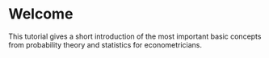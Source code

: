 # Welcome {-}

This tutorial gives a short introduction of the most important basic concepts from probability theory and statistics for econometricians.
<!-- The sections are complemented with short R sessions. -->

<!-- To learn R or refresh your skills, please check out my tutorial [**Getting Started With R**](https://rintro.svenotto.com). -->